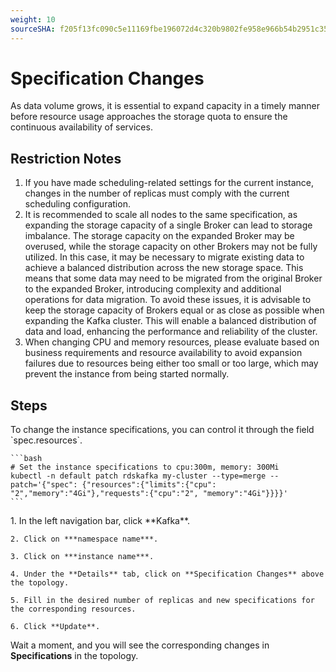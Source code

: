 ```yaml
---
weight: 10
sourceSHA: f205f13fc090c5e11169fbe196072d4c320b9802fe958e966b54b2951c35986b
---
```


# Specification Changes

As data volume grows, it is essential to expand capacity in a timely manner before resource usage approaches the storage quota to ensure the continuous availability of services.

## Restriction Notes

1. If you have made scheduling-related settings for the current instance, changes in the number of replicas must comply with the current scheduling configuration.
2. It is recommended to scale all nodes to the same specification, as expanding the storage capacity of a single Broker can lead to storage imbalance. The storage capacity on the expanded Broker may be overused, while the storage capacity on other Brokers may not be fully utilized. In this case, it may be necessary to migrate existing data to achieve a balanced distribution across the new storage space. This means that some data may need to be migrated from the original Broker to the expanded Broker, introducing complexity and additional operations for data migration. To avoid these issues, it is advisable to keep the storage capacity of Brokers equal or as close as possible when expanding the Kafka cluster. This will enable a balanced distribution of data and load, enhancing the performance and reliability of the cluster.
3. When changing CPU and memory resources, please evaluate based on business requirements and resource availability to avoid expansion failures due to resources being either too small or too large, which may prevent the instance from being started normally.

## Steps

<Tabs>
  <Tab label="CLI">
    To change the instance specifications, you can control it through the field `spec.resources`.

    ```bash
    # Set the instance specifications to cpu:300m, memory: 300Mi
    kubectl -n default patch rdskafka my-cluster --type=merge --patch='{"spec": {"resources":{"limits":{"cpu": "2","memory":"4Gi"},"requests":{"cpu":"2", "memory":"4Gi"}}}}'
    ```
  </Tab>
  <Tab label="Web Console">
    1. In the left navigation bar, click **Kafka**.

    2. Click on ***namespace name***.

    3. Click on ***instance name***.

    4. Under the **Details** tab, click on **Specification Changes** above the topology.

    5. Fill in the desired number of replicas and new specifications for the corresponding resources.

    6. Click **Update**.
  </Tab>
</Tabs>

Wait a moment, and you will see the corresponding changes in **Specifications** in the topology.
